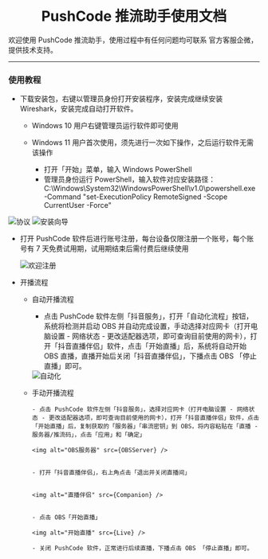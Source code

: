 
<h1 align="center">PushCode 推流助手使用文档</h1>

<span>
  欢迎使用 PushCode 推流助手，使用过程中有任何问题均可联系
  官方客服企微，提供技术支持。
</span>

---

### 使用教程

- 下载安装包，右键以管理员身份打开安装程序，安装完成继续安装 Wireshark，安装完成自动打开软件。

  - Windows 10 用户右键管理员运行软件即可使用

  - Windows 11 用户首次使用，须先进行一次如下操作，之后运行软件无需该操作

    - 打开「开始」菜单，输入 Windows PowerShell
    - 管理员身份运行 PowerShell，输入软件对应安装路径：C:\Windows\System32\WindowsPowerShell\v1.0\powershell.exe -Command "set-ExecutionPolicy RemoteSigned -Scope CurrentUser -Force"

<img alt="协议" src={Protocol} />

<img alt="安装向导" src={Install} />

- 打开 PushCode 软件后进行账号注册，每台设备仅限注册一个账号，每个账号有
  7 天免费试用期，试用期结束后需付费后继续使用

  <img alt="欢迎注册" src={Welcome} />

- 开播流程

  - 自动开播流程

    - 点击 PushCode 软件左侧「抖音服务」，打开「自动化流程」按钮，系统将检测并启动
      OBS 并自动完成设置，手动选择对应网卡（打开电脑设置 - 网络状态 - 更改适配器选项，即可查询目前使用的网卡），打开「抖音直播伴侣」软件，点击「开始直播」后，系统将自动开始
      OBS 直播，直播开始后关闭「抖音直播伴侣」，下播点击 OBS 「停止直播」即可。

    <img alt="自动化" src={Automation} />

  - 手动开播流程

        - 点击 PushCode 软件左侧「抖音服务」，选择对应网卡（打开电脑设置 - 网络状态 - 更改适配器选项，即可查询目前使用的网卡），打开「抖音直播伴侣」软件，点击「开始直播」后，复制获取的「服务器」「串流密钥」到 OBS，将内容粘贴在「直播 - 服务器/推流码」，点击「应用」和「确定」

        <img alt="OBS服务器" src={OBSServer} />


        - 打开「抖音直播伴侣」，右上角点击「退出并关闭直播间」


        <img alt="直播伴侣" src={Companion} />


        - 点击 OBS「开始直播」

        <img alt="开始直播" src={Live} />

        - 关闭 PushCode 软件，正常进行后续直播，下播点击 OBS 「停止直播」即可。

